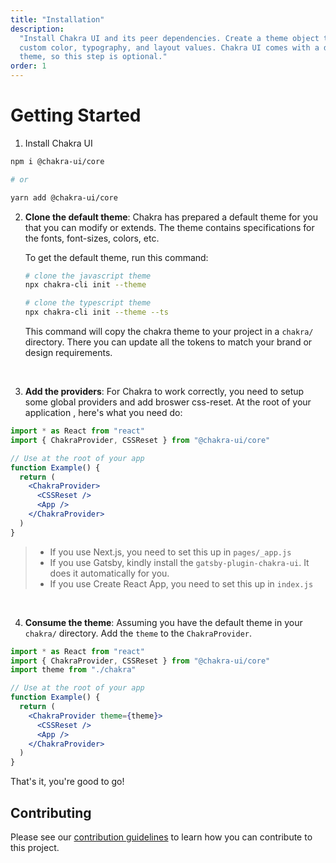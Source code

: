 ```yaml
---
title: "Installation"
description:
  "Install Chakra UI and its peer dependencies. Create a theme object to include
  custom color, typography, and layout values. Chakra UI comes with a default
  theme, so this step is optional."
order: 1
---
```


# Getting Started

1. Install Chakra UI

```bash
npm i @chakra-ui/core

# or

yarn add @chakra-ui/core
```

<carbon-ad></carbon-ad>

2. **Clone the default theme**: Chakra has prepared a default theme for you that
   you can modify or extends. The theme contains specifications for the fonts,
   font-sizes, colors, etc.

   To get the default theme, run this command:

   ```bash
   # clone the javascript theme
   npx chakra-cli init --theme

   # clone the typescript theme
   npx chakra-cli init --theme --ts
   ```

   This command will copy the chakra theme to your project in a `chakra/`
   directory. There you can update all the tokens to match your brand or design
   requirements.

   <br />

3. **Add the providers**: For Chakra to work correctly, you need to setup some
   global providers and add broswer css-reset. At the root of your application ,
   here's what you need do:

```jsx live=false
import * as React from "react"
import { ChakraProvider, CSSReset } from "@chakra-ui/core"

// Use at the root of your app
function Example() {
  return (
    <ChakraProvider>
      <CSSReset />
      <App />
    </ChakraProvider>
  )
}
```

> - If you use Next.js, you need to set this up in `pages/_app.js`
> - If you use Gatsby, kindly install the `gatsby-plugin-chakra-ui`. It does it
>   automatically for you.
> - If you use Create React App, you need to set this up in `index.js`

<br />

4. **Consume the theme**: Assuming you have the default theme in your `chakra/`
   directory. Add the `theme` to the `ChakraProvider`.

```jsx live=false
import * as React from "react"
import { ChakraProvider, CSSReset } from "@chakra-ui/core"
import theme from "./chakra"

// Use at the root of your app
function Example() {
  return (
    <ChakraProvider theme={theme}>
      <CSSReset />
      <App />
    </ChakraProvider>
  )
}
```

That's it, you're good to go!

## Contributing

Please see our [contribution guidelines](/contributing) to learn how you can
contribute to this project.

